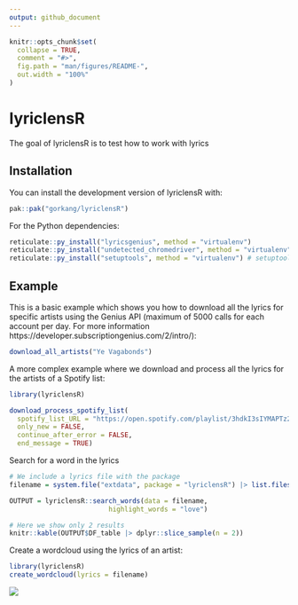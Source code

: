 ```yaml
---
output: github_document
---
```


<!-- README.md is generated from README.Rmd. Please edit that file -->

```r
knitr::opts_chunk$set(
  collapse = TRUE,
  comment = "#>",
  fig.path = "man/figures/README-",
  out.width = "100%"
)
```

# lyriclensR

<!-- badges: start -->
<!-- badges: end -->

The goal of lyriclensR is to test how to work with lyrics

## Installation

You can install the development version of lyriclensR with:  

``` r
pak::pak("gorkang/lyriclensR")
```

For the Python dependencies:  

``` r
reticulate::py_install("lyricsgenius", method = "virtualenv")
reticulate::py_install("undetected_chromedriver", method = "virtualenv")
reticulate::py_install("setuptools", method = "virtualenv") # setuptools includes distutils
``` 

## Example

This is a basic example which shows you how to download all the lyrics for specific artists using the Genius API (maximum of 5000 calls for each account per day. For more information https://developer.subscriptiongenius.com/2/intro/):


```r
download_all_artists("Ye Vagabonds")
```

A more complex example where we download and process all the lyrics for the artists of a Spotify list:

```r
library(lyriclensR)

download_process_spotify_list(
  spotify_list_URL = "https://open.spotify.com/playlist/3hdkI3sIYMAPTz2aXNgXt4",
  only_new = FALSE,
  continue_after_error = FALSE,
  end_message = TRUE)

```

Search for a word in the lyrics

```r
# We include a lyrics file with the package
filename = system.file("extdata", package = "lyriclensR") |> list.files(full.names = TRUE)

OUTPUT = lyriclensR::search_words(data = filename, 
                         highlight_words = "love")

# Here we show only 2 results
knitr::kable(OUTPUT$DF_table |> dplyr::slice_sample(n = 2))
```


Create a wordcloud using the lyrics of an artist: 

```r
library(lyriclensR)
create_wordcloud(lyrics = filename)
```
![](man/figures/wordcloud.png)
